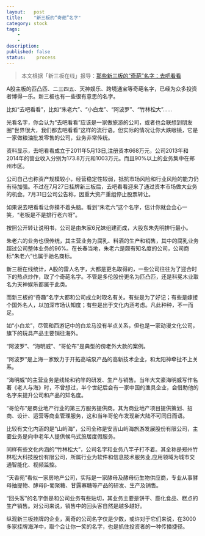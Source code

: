 ```yaml
---
layout:   post
title:    "新三板的“奇葩”名字"
category: stock 
tags:     
    -  
    -   
description: 
published: false
status:    process
---
```


> 本文根据「新三板在线」报导：[那些新三板的“奇葩”名字：去吧看看](http://www.sanban18.com/Industry/4637.html)

A股主板的匹凸匹、二三四五、天神娱乐、跨境通宝等奇葩名字，已经为众多投资者博得一乐。新三板也有一些很有意思的名字。

比如“去吧看看”，比如“朱老六”、“小白龙”、“阿波罗”、“竹林松大”……

光看名字，你会认为“去吧看看”应该是一家做旅游的公司，或者也会联想到朋友圈“世界很大，我们都去吧看看”这样的流行语。但实际的情况让你大跌眼镜，它是一家做粮油批发零售的公司，业务非常传统。

资料显示，去吧看看成立于2011年5月13日,注册资本668万元，公司2013年和2014年的营业收入分别为173.8万元和1003万元。而且90%以上的业务集中在郑州市区。

公司自己也称资产规模较小，经营稳定性较弱，抵抗市场风险和行业风险的能力仍有待加强。不过在7月27日挂牌新三板后，去吧看看迎来了通过资本市场做大业务的机会。7月31日公司公告称，因重大资产重组停止股票转让。

如果说去吧看看让你摸不着头脑。看到“朱老六”这个名字，估计你就会会心一笑，“老板是不是排行老六呀”。

按照公开转让说明书，公司是由朱家6兄妹组建而成，大股东朱先明排行最小。

朱老六的业务也很传统，其主营业务为腐乳、料酒的生产和销售，其中的腐乳业务超过公司整体业务的96%。在长春当地，朱老六是颇有知名度的公司，公司商标“朱老六”也属于驰名商标。

新三板在线统计，A股的雷人名字，大都是更名取得的，一些公司往往为了迎合时下的热点炒作，取了个奇葩名字。不管是多伦股份更名为匹凸匹，还是科冕木业取名为天神娱乐都属于此类。

而新三板的“奇趣”名字大都和公司成立时取名有关。有些是为了好记；有些是嫁接个国外名人，以加深市场认知度；有些是出于文化内涵考虑。凡此种种，不一而足。

如“小白龙”，尽管和西游记中的白龙马没有半点关系，但也是一家动漫文化公司，旗下的玩具产品主要销往海外。

“阿波罗”、“海明威”、“哥伦布”是典型的傍老外大款的案例。

“阿波罗”是上海一家致力于开拓高端泵产品的高新技术企业，和太阳神牵扯不上关系。

“海明威”的主营业务是线轮和钓竿的研发、生产与销售。当年大文豪海明威写作名著《老人与海》时，不曾想过，半个世纪后会有一家中国的渔具企业，会借助他的名字来提升公司和产品的知名度。

“哥伦布”是商业地产行业的第三方服务提供商。其为商业地产项目提供策划、招商、设计、运营等商业管理服务，这和当年哥伦布发现新大陆不可同日而语。

比较有文化内涵的是“山屿海”，公司全称是安吉山屿海旅游发展股份有限公司，主要业务是向中老年人提供候鸟式旅居度假服务。

同样有些文化内涵的“竹林松大”，公司名字和业务八竿子打不着。其全称是郑州竹林松大科技股份有限公司，所属行业为软件和信息技术服务业,应用领域为城市交通智能化、视频监控。

“天香苑”看似一家房地产公司，实际是一家酵母及酵母衍生物供应商，专业从事酵母抽提物、酵母β-葡聚糖、甘露寡糖等产品的研发、生产及销售。

“回头客”的名字倒是和公司业务有些贴切，其业务主要是饼干、膨化食品、糕点的生产销售。对公司来说，销售中的回头客自然是越多越好。

纵观新三板挂牌的企业，离奇的公司名字仅是少数，或许对于它们来说，在3000多家挂牌海洋中，取个会让你一笑的名字，也是抓住投资者的一种传播捷径。
